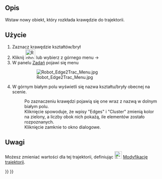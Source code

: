 <languages/>

{{Docnav/pl
|[[Robot_InsertWaypointPre/pl|Wstaw wcześniej wybrany punkt nawigacyjny]]
|[[Robot_TrajectoryDressUp/pl|Modyfikuj trajektorię]]
|[[Robot_Workbench/pl|środowisko pracy Robot]]
|IconL=Robot_InsertWaypointPre.svg
|IconR=Robot_TrajectoryDressUp.svg
|IconC=Workbench_Robot.svg
}}

{{GuiCommand/pl
|Name=Robot Edge2Trac
|Name/pl=Robot: Krawędź do trajektorii
|MenuLocation=Robot → Krawędź do trajektorii
|Workbenches=[[Robot_Workbench/pl|Robot]]
}}

<span id="Description"></span>
==Opis==

Wstaw nowy obiekt, który rozkłada krawędzie do trajektorii.

<span id="Usage"></span>
==Użycie==

# Zaznacz krawędzie kształtów/brył
# Kliknij [[Image:Robot_Edge2Trac.svg|32px]] lub wybierz z górnego menu {{KEY|Robot}} → {{KEY|[[Image:Robot_Edge2Trac.svg|32px]] Krawędź do trajektorii...}}
# W panelu [[Task_panel/pl|Zadań]] pojawi się menu
#: [[Image:Robot_Edge2Trac_Menu.jpg]]
# W górnym białym polu wyświetli się nazwa kształtu/bryły obecnej na scenie.
#: Po zaznaczeniu krawędzi pojawią się one wraz z nazwą w dolnym białym polu.
#: Kliknięcie {{KEY|Zastosuj}} spowoduje, że wpisy "Edges" i "Cluster" zmienią kolor na zielony, a liczby obok nich pokażą, ile elementów zostało rozpoznanych.
#: Kliknięcie {{KEY|OK}} zamknie to okno dialogowe.

<span id="Notes"></span>
==Uwagi==

Możesz zmieniać wartości dla tej trajektorii, definiując [[Image:Robot_TrajectoryDressUp.svg|24px]] [[Robot_TrajectoryDressUp/pl|Modyfikację trajektorii]].


{{Docnav/pl
|[[Robot_InsertWaypointPre/pl|Wstaw wcześniej wybrany punkt nawigacyjny]]
|[[Robot_TrajectoryDressUp/pl|Modyfikuj trajektorię]]
|[[Robot_Workbench/pl|środowisko pracy Robot]]
|IconL=Robot_InsertWaypointPre.svg
|IconR=Robot_TrajectoryDressUp.svg
|IconC=Workbench_Robot.svg
}}

{{Robot_Tools_navi{{#translation:}}}}
{{Userdocnavi{{#translation:}}}}